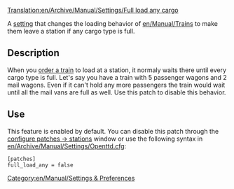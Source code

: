 [[Translation:en/Archive/Manual/Settings/Full load any cargo]]


A [[en/Archive/Manual/Settings/Advanced Settings|setting]] that changes the loading behavior of [[en/Manual/Trains]] to make them leave a station if any cargo type is full. 

== Description ==
When you [[en/Manual/Orders|order a train]] to load at a station, it normaly waits there until every cargo type is full. Let's say you have a train with 5 passenger wagons and 2 mail wagons. Even if it can't hold any more passengers the train would wait until all the mail vans are full as well. Use this patch to disable this behavior.

== Use ==
This feature is enabled by default. You can disable this patch through the [[en/Archive/Manual/Settings/Configuring patches/Stations|configure patches -> stations]] window or use the following syntax in [[en/Archive/Manual/Settings/Openttd.cfg]]:
<pre>[patches]
full_load_any = false</pre>

[[Category:en/Manual/Settings & Preferences]]